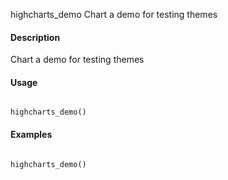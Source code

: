 highcharts_demo
Chart a demo for testing themes

#### Description 

Chart a demo for testing themes

#### Usage
<pre><code>
highcharts_demo()
</code></pre>
#### Examples
<pre><code>
highcharts_demo()
</code></pre>
